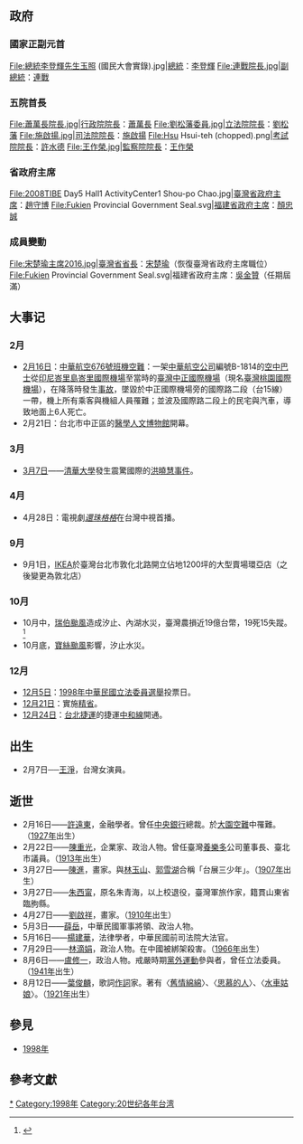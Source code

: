 {{TaiwanYearTOC|1998}}
{{C21YearInTopic|1998年}}
{{Expand|time=2013-06-05T11:47:55+00:00 }}

==政府==
===國家正副元首===
<gallery>
File:總統李登輝先生玉照 (國民大會實錄).jpg|[[中華民國總統|總統]]：[[李登輝|李登輝]]
File:連戰院長.jpg|[[中華民國副總統|副總統]]：[[連戰|連戰]]
</gallery>
===五院首長===
<gallery>
File:蕭萬長院長.jpg|[[行政院院長|行政院院長]]：[[蕭萬長|蕭萬長]]
File:劉松藩委員.jpg|[[立法院院長|立法院院長]]：[[劉松藩|劉松藩]]
File:施啟揚.jpg|[[司法院院長|司法院院長]]：[[施啟揚|施啟揚]]
File:Hsu Hsui-teh (chopped).png|[[考試院院長|考試院院長]]：[[許水德|許水德]]
File:王作榮.jpg|[[監察院院長|監察院院長]]：[[王作榮|王作榮]]
</gallery>

===省政府主席===
<gallery>
File:2008TIBE Day5 Hall1 ActivityCenter1 Shou-po Chao.jpg|[[臺灣省政府主席|臺灣省政府主席]]：[[趙守博|趙守博]]
File:Fukien Provincial Government Seal.svg|[[福建省政府主席|福建省政府主席]]：[[顏忠誠|顏忠誠]]
</gallery>
===成員變動===
<gallery>
File:宋楚瑜主席2016.jpg|[[臺灣省政府主席|臺灣省省長]]：[[宋楚瑜|宋楚瑜]]（恢復臺灣省政府主席職位）
File:Fukien Provincial Government Seal.svg|福建省政府主席：[[吳金贊|吳金贊]]（任期屆滿）
</gallery>

== 大事记 ==
===2月===
*[[2月16日|2月16日]]：[[中華航空676號班機空難|中華航空676號班機空難]]：一架[[中華航空公司|中華航空公司]]編號B-1814的[[空中巴士|空中巴士]]從[[印尼|印尼]][[峇里島|峇里島]][[峇里國際機場|峇里國際機場]]至當時的[[臺灣|臺灣]][[中正國際機場|中正國際機場]]（現名[[臺灣桃園國際機場|臺灣桃園國際機場]]），在降落時發生[[中華航空676號班機空難|事故]]，墜毀於中正國際機場旁的國際路二段（台15線）一帶，機上所有乘客與機組人員罹難；並波及國際路二段上的民宅與汽車，導致地面上6人死亡。
*2月21日：台北市中正區的[[國立臺灣大學醫學人文博物館|醫學人文博物館]]開幕。

===3月===
* [[3月7日|3月7日]]——[[清華大學|清華大學]]發生震驚國際的[[洪曉慧事件|洪曉慧事件]]。

===4月===
*4月28日：電視劇''[[還珠格格|還珠格格]]''在台灣中視首播。

===9月===
*9月1日，[[IKEA|IKEA]]於臺灣台北市敦化北路開立佔地1200坪的大型賣場環亞店（之後變更為敦北店）

===10月===
*10月中，[[瑞伯颱風|瑞伯颱風]]造成汐止、內湖水災，臺灣農損近19億台幣，19死15失蹤。<ref>{{cite news|author=聯合報記者連線報導|title=瑞伯颱風重創台灣 水淹汐止 北市5人活埋}}</ref>
*10月底，[[颱風寶絲_(1998年)|寶絲颱風]]影響，汐止水災。

===12月===
* [[12月5日|12月5日]]：[[1998年中華民國立法委員選舉|1998年中華民國立法委員選舉]]投票日。
* [[12月21日|12月21日]]：實施[[精省|精省]]。
* [[12月24日|12月24日]]：[[台北捷運|台北捷運]]的捷運[[中和線|中和線]]開通。

== 出生 ==
* 2月7日──[[王淨|王淨]]，台灣女演員。

== 逝世 ==
* 2月16日——[[許遠東|許遠東]]，金融學者。曾任[[中華民國中央銀行|中央銀行]]總裁。於[[大園空難|大園空難]]中罹難。（[[1927年臺灣|1927年]]出生）
* 2月22日——[[陳重光_(1913年)|陳重光]]，企業家、政治人物。曾任臺灣[[養樂多|養樂多]]公司董事長、臺北市議員。（[[1913年臺灣|1913年]]出生）
* 3月27日——[[陳進_(畫家)|陳進]]，畫家。與[[林玉山|林玉山]]、[[郭雪湖|郭雪湖]]合稱「台展三少年」。（[[1907年臺灣|1907年]]出生）
* 3月27日——[[朱西甯|朱西甯]]，原名朱青海，以上校退役，臺灣軍旅作家，籍貫山東省臨朐縣。
* 4月27日——[[劉啟祥|劉啟祥]]，畫家。（[[1910年臺灣|1910年]]出生）
* 5月3日——[[薛岳|薛岳]]，中華民國軍事將領、政治人物。
* 5月16日——[[楊建華_(1927年)|楊建華]]，法律學者，中華民國前司法院大法官。
* 7月29日——[[林滴娟|林滴娟]]，政治人物。在中國被綁架殺害。（[[1966年臺灣|1966年]]出生）
* 8月6日——[[盧修一|盧修一]]，政治人物。戒嚴時期[[黨外運動|黨外運動]]參與者，曾任立法委員。（[[1941年臺灣|1941年]]出生）
* 8月12日——[[葉俊麟|葉俊麟]]，歌詞[[作詞|作詞]]家。著有〈[[舊情綿綿_(1959年歌曲)|舊情綿綿]]〉、〈[[思慕的人|思慕的人]]〉、〈[[水車姑娘|水車姑娘]]〉。（[[1921年臺灣|1921年]]出生）

== 參見 ==
* [[1998年|1998年]]

==參考文獻==
{{reflist|refs=}}

{{每年台灣}}
{{Portal:台灣新聞動態/Footer}}

[[Category:1998年台灣|*]]
[[Category:1998年|Category:1998年]]
[[Category:20世纪各年台湾|Category:20世纪各年台湾]]